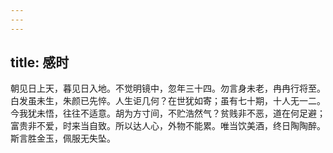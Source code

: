 ```yaml
---
---
---
```

title: 感时
---



朝见日上天，暮见日入地。不觉明镜中，忽年三十四。勿言身未老，冉冉行将至。白发虽未生，朱颜已先悴。人生讵几何？在世犹如寄；虽有七十期，十人无一二。今我犹未悟，往往不适意。胡为方寸间，不贮浩然气？贫贱非不恶，道在何足避；富贵非不爱，时来当自致。所以达人心，外物不能累。唯当饮美酒，终日陶陶醉。斯言胜金玉，佩服无失坠。